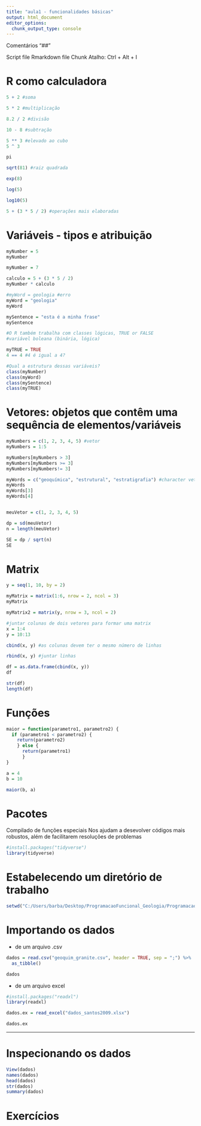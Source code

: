 ```yaml
---
title: "aula1 - funcionalidades básicas"
output: html_document
editor_options: 
  chunk_output_type: console
---
```


Comentários "##"

Script file
Rmarkdown file
  Chunk
  Atalho: Ctrl + Alt + I

# R como calculadora

```r
5 + 2 #soma

5 * 2 #multiplicação

8.2 / 2 #divisão

10 - 8 #subtração

5 ** 3 #elevado ao cubo
5 ^ 3

pi

sqrt(81) #raiz quadrada

exp(8) 

log(5)

log10(5)

5 + (3 * 5 / 2) #operações mais elaboradas
```


# Variáveis - tipos e atribuição

```r
myNumber = 5
myNumber

myNumber = 7

calculo = 5 + (3 * 5 / 2)
myNumber * calculo

#myWord = geologia #erro
myWord = "geologia"
myWord

mySentence = "esta é a minha frase"
mySentence

#O R também trabalha com classes lógicas, TRUE or FALSE
#variável boleana (binária, lógica)

myTRUE = TRUE
4 == 4 #4 é igual a 4?

#Qual a estrutura dessas variáveis?
class(myNumber)
class(myWord)
class(mySentence)
class(myTRUE)
```


# Vetores: objetos que contêm uma sequência de elementos/variáveis

```r
myNumbers = c(1, 2, 3, 4, 5) #vetor
myNumbers = 1:5

myNumbers[myNumbers > 3]
myNumbers[myNumbers >= 3]
myNumbers[myNumbers!= 3]

myWords = c("geoquímica", "estrutural", "estratigrafia") #character vetor
myWords
myWords[3]
myWords[4]


meuVetor = c(1, 2, 3, 4, 5)

dp = sd(meuVetor)
n = length(meuVetor)

SE = dp / sqrt(n)
SE
```


# Matrix

```r
y = seq(1, 10, by = 2)

myMatrix = matrix(1:6, nrow = 2, ncol = 3)
myMatrix

myMatrix2 = matrix(y, nrow = 3, ncol = 2)

#juntar colunas de dois vetores para formar uma matrix
x = 1:4
y = 10:13

cbind(x, y) #as colunas devem ter o mesmo número de linhas

rbind(x, y) #juntar linhas

df = as.data.frame(cbind(x, y))
df

str(df)
length(df)
```


# Funções

```r
maior = function(parametro1, parametro2) {
  if (parametro1 < parametro2) {
    return(parametro2)
    } else {
      return(parametro1)
      }
}

a = 4
b = 10

maior(b, a)
```


# Pacotes

Compilado de funções especiais
Nos ajudam a desevolver códigos mais robustos, além de facilitarem resoluções de problemas

```r
#install.packages("tidyverse")
library(tidyverse)
```


# Estabelecendo um diretório de trabalho

```r
setwd("C:/Users/barba/Desktop/ProgramacaoFuncional_Geologia/ProgramacaoFuncional_Geologia/")
```


# Importando os dados

- de um arquivo .csv

```r
dados = read.csv("geoquim_granite.csv", header = TRUE, sep = ";") %>% 
  as_tibble()

dados
```

- de um arquivo excel

```r
#install.packages("readxl")
library(readxl)

dados.ex = read_excel("dados_santos2009.xlsx")

dados.ex
```

---
# Inspecionando os dados

```r
View(dados)
names(dados)
head(dados)
str(dados)
summary(dados)
```


# Exercícios

```r

```


